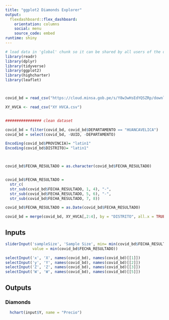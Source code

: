 ---
title: "ggplot2 Diamonds Explorer"
output: 
  flexdashboard::flex_dashboard:
    orientation: columns
    social: menu
    source_code: embed
runtime: shiny
---

```{r global, include=FALSE}
# load data in 'global' chunk so it can be shared by all users of the dashboard
library(readr)
library(dplyr)
library(tidyverse)
library(ggplot2)
library(highcharter)
library(leaflet)



covid_bd = read_csv("https://cloud.minsa.gob.pe/s/Y8w3wHsEdYQSZRp/download")

XY_HVCA <- read_csv("XY HVCA.csv")


################ clean dataset

covid_bd = filter(covid_bd, covid_bd$DEPARTAMENTO == "HUANCAVELICA")
covid_bd = select(covid_bd, -UUID, -DEPARTAMENTO)

Encoding(covid_bd$PROVINCIA)= "latin1"
Encoding(covid_bd$DISTRITO)= "latin1"



covid_bd$FECHA_RESULTADO = as.character(covid_bd$FECHA_RESULTADO)


covid_bd$FECHA_RESULTADO = 
  str_c(
  str_sub(covid_bd$FECHA_RESULTADO, 1, 4), "-",
  str_sub(covid_bd$FECHA_RESULTADO, 5, 6), "-",
  str_sub(covid_bd$FECHA_RESULTADO, 7, 8))

covid_bd$FECHA_RESULTADO = as.Date(covid_bd$FECHA_RESULTADO)

covid_bd = merge(covid_bd, XY_HVCA[,2:4], by = "DISTRITO", all.x = TRUE)

```

Inputs {.sidebar}
-----------------------------------------------------------------------

```{r}
sliderInput('sampleSize', 'Sample Size', min= min(covid_bd$FECHA_RESULTADO), max=min(covid_bd$FECHA_RESULTADO),
            value = min(covid_bd$FECHA_RESULTADO))

selectInput('x', 'X', names(covid_bd), names(covid_bd)[[1]])
selectInput('y', 'Y', names(covid_bd), names(covid_bd)[[2]])
selectInput('Z', 'Z', names(covid_bd), names(covid_bd)[[3]])
selectInput('W', 'W', names(covid_bd), names(covid_bd)[[5]])

```

Outputs
-----------------------------------------------------------------------

### Diamonds

```{r}

  hchart(input$Y, name = "Precio")

```